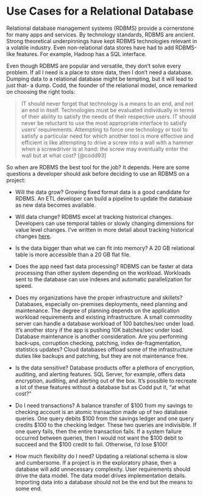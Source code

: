# Use Cases for a Relational Database{#intro}

Relational database management systems (RDBMS) provide a cornerstone for many apps and services.  By technology standards,  RDBMS are ancient.  Strong theoretical underpinnings have kept RDBMS technologies relevant in a volatile industry.  Even non-relational data stores have had to add RDBMS-like features. For example, Hadoop has a SQL interface. 

Even though RDBMS are popular and versatile, they don't solve every problem.  If all I need is a place to store data, then I don't need a database.  Dumping data to a relational database might be tempting, but it will lead to just that- a dump.  Codd, the founder of the relational model, once remarked on choosing the right tools: 

>IT should never forget that technology is a means to an end, and not an end in itself. Technologies must be evaluated individually in terms of their ability to satisfy the needs of their respective users. IT should never be reluctant to use the most appropriate interface to satisfy users' requirements. Attempting to force one technology or tool to satisfy a particular need for which another tool is more effective and efficient is like attempting to drive a screw into a wall with a hammer when a screwdriver is at hand: the screw may eventually enter the wall but at what cost? [@codd93]  

 
 
 So when are RDBMS the best tool for the job?  It depends.  Here are some questions a developer should ask before deciding to use an RDBMS on a project:

* Will the data grow?  Growing fixed format data is a good candidate for RDBMS.  An ETL developer can build a pipeline to update the database as new data becomes available.

* Will data change?  RDBMS excel at tracking historical changes.  Developers can use temporal tables or slowly changing dimensions for value level changes.  I've written in more detail about tracking historical changes [here]( https://www.hinttank.com/working-with-temporal-data-track-data-changes-through-time-2/ ).

* Is the data bigger than what we can fit into memory?  A 20 GB relational table is more accessible than a 20 GB flat file.

* Does the app need fast data processing?  RDBMS can be faster at data processing than other system depending on the workload.  Workloads sent to the database can use indexes and automatic parallelization for speed.

* Does my organizations have the proper infrastructure and skillets?  Databases, especially on-premises deployments, need planning and maintenance.  The degree of planning depends on the application workload requirements and existing infrastructure.  A small commodity server can handle a database workload of 100 batches/sec under load.  It's another story if the app is pushing 10K batches/sec under load.  Database maintenance is another consideration.  Are you performing back-ups, corruption checking, patching, index de-fragmentation, statistics updates?  Cloud databases offload some of the infrastructure duties like backups and patching, but they are not maintenance free.  

* Is the data sensitive?  Database products offer a plethora of encryption, auditing, and alerting features.  SQL Server, for example, offers data encryption, auditing, and alerting out of the box.  It's possible to recreate a lot of these features without a database but as Codd put it, "at what cost?"  

* Do I need transactions?  A balance transfer of \$100 from my savings to checking account is an atomic transaction made up of two database queries.  One query debits \$100 from the savings ledger and one query credits \$100 to the checking ledger.  These two queries are indivisible.  If one query fails, then the entire transaction fails.  If a system failure occurred between queries, then I would not want the \$100 debit to succeed and the \$100 credit to fail.  Otherwise, I'd lose $100!

* How much flexibility do I need?  Updating a relational schema is slow and cumbersome.  If a project is in the exploratory phase, then a database will add unnecessary complexity.  User requirements should drive the data model.  The data model drives implementation details.  Importing data into a database should not be the end but the means to some end. 
